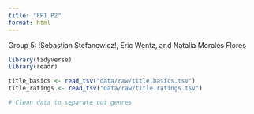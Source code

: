 ```yaml
---
title: "FP1 P2"
format: html
---
```


Group 5: !Sebastian Stefanowicz!, Eric Wentz, and Natalia Morales Flores

```r
library(tidyverse)
library(readr)

title_basics <- read_tsv("data/raw/title.basics.tsv")
title_ratings <- read_tsv("data/raw/title.ratings.tsv")
```

```r
# Clean data to separate out genres
```





